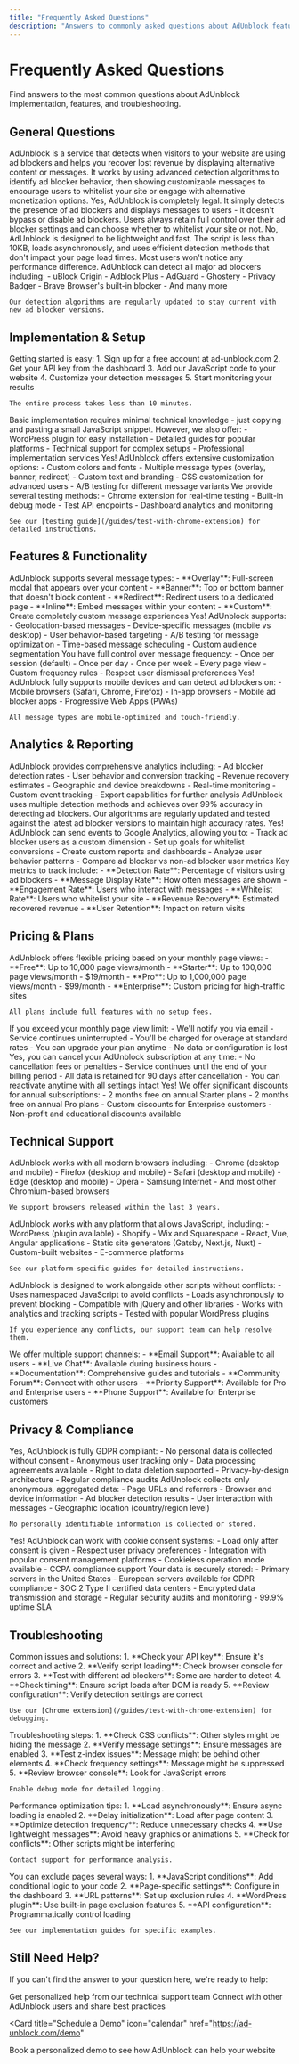 ```yaml
---
title: "Frequently Asked Questions"
description: "Answers to commonly asked questions about AdUnblock features and functionality"
---
```


# Frequently Asked Questions

Find answers to the most common questions about AdUnblock implementation, features, and troubleshooting.

## General Questions

<AccordionGroup>
  <Accordion title="What is AdUnblock and how does it work?">
    AdUnblock is a service that detects when visitors to your website are using ad blockers and helps you recover lost revenue by displaying alternative content or messages. It works by using advanced detection algorithms to identify ad blocker behavior, then showing customizable messages to encourage users to whitelist your site or engage with alternative monetization options.
  </Accordion>

  <Accordion title="Is AdUnblock legal to use?">
    Yes, AdUnblock is completely legal. It simply detects the presence of ad blockers and displays messages to users - it doesn't bypass or disable ad blockers. Users always retain full control over their ad blocker settings and can choose whether to whitelist your site or not.
  </Accordion>

  <Accordion title="Will AdUnblock slow down my website?">
    No, AdUnblock is designed to be lightweight and fast. The script is less than 10KB, loads asynchronously, and uses efficient detection methods that don't impact your page load times. Most users won't notice any performance difference.
  </Accordion>

  <Accordion title="What ad blockers does AdUnblock detect?">
    AdUnblock can detect all major ad blockers including:
    - uBlock Origin
    - Adblock Plus
    - AdGuard
    - Ghostery
    - Privacy Badger
    - Brave Browser's built-in blocker
    - And many more
    
    Our detection algorithms are regularly updated to stay current with new ad blocker versions.
  </Accordion>
</AccordionGroup>

## Implementation & Setup

<AccordionGroup>
  <Accordion title="How do I get started with AdUnblock?">
    Getting started is easy:
    1. Sign up for a free account at ad-unblock.com
    2. Get your API key from the dashboard
    3. Add our JavaScript code to your website
    4. Customize your detection messages
    5. Start monitoring your results
    
    The entire process takes less than 10 minutes.
  </Accordion>

  <Accordion title="Do I need technical knowledge to implement AdUnblock?">
    Basic implementation requires minimal technical knowledge - just copying and pasting a small JavaScript snippet. However, we also offer:
    - WordPress plugin for easy installation
    - Detailed guides for popular platforms
    - Technical support for complex setups
    - Professional implementation services
  </Accordion>

  <Accordion title="Can I customize the appearance of detection messages?">
    Yes! AdUnblock offers extensive customization options:
    - Custom colors and fonts
    - Multiple message types (overlay, banner, redirect)
    - Custom text and branding
    - CSS customization for advanced users
    - A/B testing for different message variants
  </Accordion>

  <Accordion title="How do I test if AdUnblock is working correctly?">
    We provide several testing methods:
    - Chrome extension for real-time testing
    - Built-in debug mode
    - Test API endpoints
    - Dashboard analytics and monitoring
    
    See our [testing guide](/guides/test-with-chrome-extension) for detailed instructions.
  </Accordion>
</AccordionGroup>

## Features & Functionality

<AccordionGroup>
  <Accordion title="What types of messages can I show to ad blocker users?">
    AdUnblock supports several message types:
    - **Overlay**: Full-screen modal that appears over your content
    - **Banner**: Top or bottom banner that doesn't block content
    - **Redirect**: Redirect users to a dedicated page
    - **Inline**: Embed messages within your content
    - **Custom**: Create completely custom message experiences
  </Accordion>

  <Accordion title="Can I show different messages to different users?">
    Yes! AdUnblock supports:
    - Geolocation-based messages
    - Device-specific messages (mobile vs desktop)
    - User behavior-based targeting
    - A/B testing for message optimization
    - Time-based message scheduling
    - Custom audience segmentation
  </Accordion>

  <Accordion title="How often will users see the detection message?">
    You have full control over message frequency:
    - Once per session (default)
    - Once per day
    - Once per week
    - Every page view
    - Custom frequency rules
    - Respect user dismissal preferences
  </Accordion>

  <Accordion title="Does AdUnblock work on mobile devices?">
    Yes! AdUnblock fully supports mobile devices and can detect ad blockers on:
    - Mobile browsers (Safari, Chrome, Firefox)
    - In-app browsers
    - Mobile ad blocker apps
    - Progressive Web Apps (PWAs)
    
    All message types are mobile-optimized and touch-friendly.
  </Accordion>
</AccordionGroup>

## Analytics & Reporting

<AccordionGroup>
  <Accordion title="What analytics does AdUnblock provide?">
    AdUnblock provides comprehensive analytics including:
    - Ad blocker detection rates
    - User behavior and conversion tracking
    - Revenue recovery estimates
    - Geographic and device breakdowns
    - Real-time monitoring
    - Custom event tracking
    - Export capabilities for further analysis
  </Accordion>

  <Accordion title="How accurate are the detection rates?">
    AdUnblock uses multiple detection methods and achieves over 99% accuracy in detecting ad blockers. Our algorithms are regularly updated and tested against the latest ad blocker versions to maintain high accuracy rates.
  </Accordion>

  <Accordion title="Can I integrate AdUnblock data with Google Analytics?">
    Yes! AdUnblock can send events to Google Analytics, allowing you to:
    - Track ad blocker users as a custom dimension
    - Set up goals for whitelist conversions
    - Create custom reports and dashboards
    - Analyze user behavior patterns
    - Compare ad blocker vs non-ad blocker user metrics
  </Accordion>

  <Accordion title="How do I measure the success of my ad blocker recovery efforts?">
    Key metrics to track include:
    - **Detection Rate**: Percentage of visitors using ad blockers
    - **Message Display Rate**: How often messages are shown
    - **Engagement Rate**: Users who interact with messages
    - **Whitelist Rate**: Users who whitelist your site
    - **Revenue Recovery**: Estimated recovered revenue
    - **User Retention**: Impact on return visits
  </Accordion>
</AccordionGroup>

## Pricing & Plans

<AccordionGroup>
  <Accordion title="How much does AdUnblock cost?">
    AdUnblock offers flexible pricing based on your monthly page views:
    - **Free**: Up to 10,000 page views/month
    - **Starter**: Up to 100,000 page views/month - $19/month
    - **Pro**: Up to 1,000,000 page views/month - $99/month
    - **Enterprise**: Custom pricing for high-traffic sites
    
    All plans include full features with no setup fees.
  </Accordion>

  <Accordion title="What happens if I exceed my plan limits?">
    If you exceed your monthly page view limit:
    - We'll notify you via email
    - Service continues uninterrupted
    - You'll be charged for overage at standard rates
    - You can upgrade your plan anytime
    - No data or configuration is lost
  </Accordion>

  <Accordion title="Can I cancel my subscription anytime?">
    Yes, you can cancel your AdUnblock subscription at any time:
    - No cancellation fees or penalties
    - Service continues until the end of your billing period
    - All data is retained for 90 days after cancellation
    - You can reactivate anytime with all settings intact
  </Accordion>

  <Accordion title="Do you offer discounts for annual payments?">
    Yes! We offer significant discounts for annual subscriptions:
    - 2 months free on annual Starter plans
    - 2 months free on annual Pro plans
    - Custom discounts for Enterprise customers
    - Non-profit and educational discounts available
  </Accordion>
</AccordionGroup>

## Technical Support

<AccordionGroup>
  <Accordion title="What browsers does AdUnblock support?">
    AdUnblock works with all modern browsers including:
    - Chrome (desktop and mobile)
    - Firefox (desktop and mobile)
    - Safari (desktop and mobile)
    - Edge (desktop and mobile)
    - Opera
    - Samsung Internet
    - And most other Chromium-based browsers
    
    We support browsers released within the last 3 years.
  </AccordionGroup>

  <Accordion title="Is AdUnblock compatible with my CMS or platform?">
    AdUnblock works with any platform that allows JavaScript, including:
    - WordPress (plugin available)
    - Shopify
    - Wix and Squarespace
    - React, Vue, Angular applications
    - Static site generators (Gatsby, Next.js, Nuxt)
    - Custom-built websites
    - E-commerce platforms
    
    See our platform-specific guides for detailed instructions.
  </Accordion>

  <Accordion title="Will AdUnblock conflict with my existing scripts?">
    AdUnblock is designed to work alongside other scripts without conflicts:
    - Uses namespaced JavaScript to avoid conflicts
    - Loads asynchronously to prevent blocking
    - Compatible with jQuery and other libraries
    - Works with analytics and tracking scripts
    - Tested with popular WordPress plugins
    
    If you experience any conflicts, our support team can help resolve them.
  </Accordion>

  <Accordion title="How do I get technical support?">
    We offer multiple support channels:
    - **Email Support**: Available to all users
    - **Live Chat**: Available during business hours
    - **Documentation**: Comprehensive guides and tutorials
    - **Community Forum**: Connect with other users
    - **Priority Support**: Available for Pro and Enterprise users
    - **Phone Support**: Available for Enterprise customers
  </Accordion>
</AccordionGroup>

## Privacy & Compliance

<AccordionGroup>
  <Accordion title="Is AdUnblock GDPR compliant?">
    Yes, AdUnblock is fully GDPR compliant:
    - No personal data is collected without consent
    - Anonymous user tracking only
    - Data processing agreements available
    - Right to data deletion supported
    - Privacy-by-design architecture
    - Regular compliance audits
  </Accordion>

  <Accordion title="What data does AdUnblock collect?">
    AdUnblock collects only anonymous, aggregated data:
    - Page URLs and referrers
    - Browser and device information
    - Ad blocker detection results
    - User interaction with messages
    - Geographic location (country/region level)
    
    No personally identifiable information is collected or stored.
  </Accordion>

  <Accordion title="Can I use AdUnblock with cookie consent banners?">
    Yes! AdUnblock can work with cookie consent systems:
    - Load only after consent is given
    - Respect user privacy preferences
    - Integration with popular consent management platforms
    - Cookieless operation mode available
    - CCPA compliance support
  </Accordion>

  <Accordion title="Where is my data stored?">
    Your data is securely stored:
    - Primary servers in the United States
    - European servers available for GDPR compliance
    - SOC 2 Type II certified data centers
    - Encrypted data transmission and storage
    - Regular security audits and monitoring
    - 99.9% uptime SLA
  </Accordion>
</AccordionGroup>

## Troubleshooting

<AccordionGroup>
  <Accordion title="AdUnblock isn't detecting ad blockers on my site. What's wrong?">
    Common issues and solutions:
    1. **Check your API key**: Ensure it's correct and active
    2. **Verify script loading**: Check browser console for errors
    3. **Test with different ad blockers**: Some are harder to detect
    4. **Check timing**: Ensure script loads after DOM is ready
    5. **Review configuration**: Verify detection settings are correct
    
    Use our [Chrome extension](/guides/test-with-chrome-extension) for debugging.
  </Accordion>

  <Accordion title="The detection message isn't appearing. How do I fix this?">
    Troubleshooting steps:
    1. **Check CSS conflicts**: Other styles might be hiding the message
    2. **Verify message settings**: Ensure messages are enabled
    3. **Test z-index issues**: Message might be behind other elements
    4. **Check frequency settings**: Message might be suppressed
    5. **Review browser console**: Look for JavaScript errors
    
    Enable debug mode for detailed logging.
  </Accordion>

  <Accordion title="AdUnblock is slowing down my website. What can I do?">
    Performance optimization tips:
    1. **Load asynchronously**: Ensure async loading is enabled
    2. **Delay initialization**: Load after page content
    3. **Optimize detection frequency**: Reduce unnecessary checks
    4. **Use lightweight messages**: Avoid heavy graphics or animations
    5. **Check for conflicts**: Other scripts might be interfering
    
    Contact support for performance analysis.
  </Accordion>

  <Accordion title="How do I exclude certain pages from AdUnblock?">
    You can exclude pages several ways:
    1. **JavaScript conditions**: Add conditional logic to your code
    2. **Page-specific settings**: Configure in the dashboard
    3. **URL patterns**: Set up exclusion rules
    4. **WordPress plugin**: Use built-in page exclusion features
    5. **API configuration**: Programmatically control loading
    
    See our implementation guides for specific examples.
  </Accordion>
</AccordionGroup>

## Still Need Help?

If you can't find the answer to your question here, we're ready to help:

<CardGroup cols={2}>
  <Card
    title="Contact Support"
    icon="headset"
    href="https://ad-unblock.com/contact"
  >
    Get personalized help from our technical support team
  </Card>
  <Card
    title="Join Community"
    icon="users"
    href="https://discord.gg/adunblock"
  >
    Connect with other AdUnblock users and share best practices
  </Card>
</CardGroup>

<Card
  title="Schedule a Demo"
  icon="calendar"
  href="https://ad-unblock.com/demo"
>
  Book a personalized demo to see how AdUnblock can help your website
</Card>
